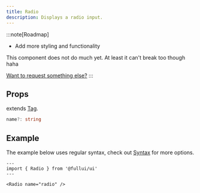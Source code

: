 ```yaml
---
title: Radio
description: Displays a radio input.
---
```


:::note[Roadmap]
- Add more styling and functionality

This component does not do much yet. At least it can't break too though haha

[Want to request something else?](https://github.com/fullui/ui/issues/new)
:::

## Props
extends [Tag](/utility/tag).
```ts
name?: string
```

## Example
The example below uses regular syntax, check out [Syntax](/overview/syntax) for more options.

```astro live
---
import { Radio } from '@fullui/ui'
---

<Radio name="radio" />
```

